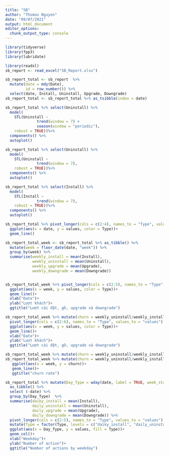 ```yaml
---
title: "SB"
author: "Thomas Nguyen"
date: "09/07/2021"
output: html_document
editor_options: 
  chunk_output_type: console
---
```




```r
library(tidyverse)
library(fpp3)
library(lubridate)
```

```r
library(readxl)
sb_report <- read_excel("SB_Report.xlsx")
```

```r
sb_report_total <- sb_report  %>% 
  mutate(date = mdy(Date),
         id = row_number()) %>% 
  select(date, Install, Uninstall, Upgrade, Downgrade)
sb_report_total <- sb_report_total %>% as_tsibble(index = date)
```



```r
sb_report_total %>% select(Uninstall) %>% 
  model(
    STL(Uninstall ~ 
              trend(window = 7) +
              season(window = "periodic"),
    robust = TRUE))%>%
  components() %>%
  autoplot()


```

```r
sb_report_total %>% select(Uninstall) %>% 
  model(
    STL(Uninstall ~ 
              trend(window = 7), 
    robust = TRUE))%>%
  components() %>%
  autoplot()

```

```r
sb_report_total %>% select(Install) %>% 
  model(
    STL(Install ~ 
              trend(window = 7), 
    robust = TRUE))%>%
  components() %>%
  autoplot()

```

```r
sb_report_total %>% pivot_longer(cols = c(2:4), names_to = "Type", values_to = "values") %>%
  ggplot(aes(x = date, y = values, color = Type))+ 
  geom_line()
```


```r
sb_report_total_week <- sb_report_total %>% as_tibble() %>%
  mutate(week = floor_date(date, "week")) %>%
  group_by(week) %>%
  summarise(weekly_install = mean(Install),
            weekly_uninstall = mean(Uninstall),
            weekly_upgrade = mean(Upgrade),
            weekly_downgrade = mean(Downgrade))


sb_report_total_week %>% pivot_longer(cols = c(2:5), names_to = "Type", values_to = "values") %>%
  ggplot(aes(x = week, y = values, color = Type))+ 
  geom_line()+
  xlab("Date")+
  ylab("Lượt khách")+
  ggtitle("Lượt cài đặt, gỡ, upgrade và downgrade")

```


```r
sb_report_total_week %>% mutate(churn = weekly_uninstall/weekly_install*100 ) %>%
  pivot_longer(cols = c(2:6), names_to = "Type", values_to = "values") %>%
  ggplot(aes(x = week, y = values, color = Type))+ 
  geom_line()+
  xlab("Date")+
  ylab("Lượt khách")+
  ggtitle("Lượt cài đặt, gỡ, upgrade và downgrade")

```


```r
sb_report_total_week %>% mutate(churn = weekly_uninstall/weekly_install) 
sb_report_total_week %>% mutate(churn = weekly_uninstall/weekly_install ) %>%
   ggplot(aes(x = week, y = churn))+
   geom_line()+
   ggtitle("churn rate")
```



```r
sb_report_total %>% mutate(Day_Type = wday(date, label = TRUE, week_start = 1)) %>%
  as_tibble() %>%
  select (-date) %>%
  group_by(Day_Type)  %>%
  summarise(daiky_install = mean(Install),
            daily_uninstall = mean(Uninstall),
            daily_upgrade = mean(Upgrade),
            daily_downgrade = mean(Downgrade)) %>%
  pivot_longer(cols = c(2:5), names_to = "Type", values_to = "values") %>%
  mutate(Type = factor(Type, levels = c("daiky_install", "daily_uninstall", "daily_upgrade", "daily_downgrade" ))) %>%
  ggplot(aes(x = Day_Type, y = values, fill = Type))+
  geom_col()+
  xlab("Weekday")+
  ylab("Number of action")+
  ggtitle("Number of actions by weekday")
```

